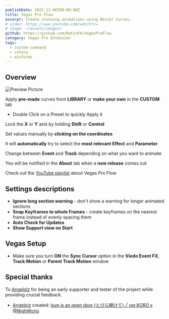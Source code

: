 ```yaml
---
publishDate: 2022-11-06T00:00:00Z
title: Vegas Pro Flow
excerpt: Create stunning animations using Beziér Curves.
# video: https://www.youtube.com/watch?v=
# image: ~/assets/images/
github: https://github.com/RatinFX/VegasProFlow
category: Vegas Pro Extension
tags:
  - custom-command
  - csharp
  - winforms
---
```


## Overview

![Preview Picture](/preview/vegas-pro-flow.png)

Apply **pre-made** curves from **LIBRARY** or **make your own** in the **CUSTOM** tab

- Double Click on a Preset to quickly Apply it

Lock the **X** or **Y** axis by holding **Shift** or **Control**

Set values manually by **clicking on the coordinates**

It will **automatically** try to select the **most relevant Effect** and **Parameter**

Change between **Event** and **Track** depending on what you want to animate

You will be notified in the **About** tab when a **new release** comes out

Check out the [YouTube playlist](https://www.youtube.com/playlist?list=PL9FpRwzrQ-HQ-SYhEQlY1euIJl_zx7ZVl) about Vegas Pro Flow

## Settings descriptions

- **Ignore long section warning** - don't show a warning for longer animated sections
- **Snap Keyframes to whole Frames** - create keyframes on the nearest frame instead of evenly spacing them
- **Auto Check for Updates**
- **Show Support view on Start**

## Vegas Setup

- Make sure you turn **ON** the **Sync Cursor** option in the **Viedo Event FX**, **Track Motion** or **Parent Track Motion** window

## Special thanks

To [Angelolz](https://www.youtube.com/@angelolz1) for being an early supporter and tester of the project while providing crucial feedback.

- [Angelolz](https://www.youtube.com/@angelolz1) created: [love is an open door (とびら開けて) ╱ ver.KORO x @NightKorio](https://www.youtube.com/watch?v=Ro-KaV3iCs0)
